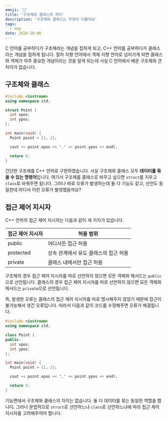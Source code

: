 ```yaml
---
emoji: '🤔'
title: '구조체와 클래스의 차이'
description: '구조체와 클래스는 무엇이 다를까요'
tags:
  - oop
date: 2020-10-06
---
```


C 언어를 공부하다가 구조체라는 개념을 접하게 되고, C++ 언어를 공부하다가 클래스라는 개념을 접하게 됩니다. 절차 지향 언어에서 객체 지향 언어로 넘어가게 되면 클래스와 객체가 아주 중요한 개념이라는 것을 알게 되는데 사실 C 언어에서 배운 구조체와 큰 차이가 없습니다.

## 구조체와 클래스

```cpp
#include <iostream>
using namespace std;

struct Point {
  int xpos;
  int ypos;
};

int main(void) {
  Point point = {1, 2};

  cout << point.xpos << "," << point.ypos << endl;

  return 0;
}
```

간단한 구조체를 C++ 언어로 구현하였습니다. 사실 구조체와 클래스 모두 **데이터를 묶을 수 있는 명령어**입니다. 여기서 구조체를 클래스로 바꾸고 싶으면 `struct`를 지우고 `class`로 바꿔주면 됩니다. 그러나 바로 오류가 발생하는데 둘 다 기능도 같고, 선언도 동일한데 어디서 이런 오류가 발생했을까요?

## 접근 제어 지시자

C++ 언어의 접근 제어 지시자는 다음과 같이 세 가지가 있습니다.

| 접근 제어 지시자 | 허용 범위                             |
| ---------------- | ------------------------------------- |
| public           | 어디서든 접근 허용                    |
| protected        | 상속 관계에서 유도 클래스의 접근 허용 |
| private          | 클래스 내에서만 접근 허용             |

구조체의 경우 접근 제어 지시자를 따로 선언하지 않으면 모든 객체와 메서드는 `public`으로 선언됩니다. 클래스의 경우 접근 제어 지시자를 따로 선언하지 않으면 모든 객체와 메서드는 `private`으로 선언됩니다.

즉, 발생한 오류는 클래스의 접근 제어 지시자를 따로 명시해주지 않았기 때문에 접근이 불가능해서 생긴 오류입니다. 따라서 다음과 같이 코드를 수정해주면 오류가 해결됩니다.

```cpp
#include <iostream>
using namespace std;

class Point {
public:
  int xpos;
  int ypos;
};

int main(void) {
  Point point = {1, 2};

  cout << point.xpos << "," << point.ypos << endl;

  return 0;
}
```

기능면에서 구조체와 클래스의 차이는 없습니다. 둘 다 데이터를 묶는 동일한 역할을 합니다. 그러나 문법적으로 `struct`로 선언하느냐 `class`로 선언하느냐에 따라 접근 제어 지시자를 고려해주어야 합니다.

